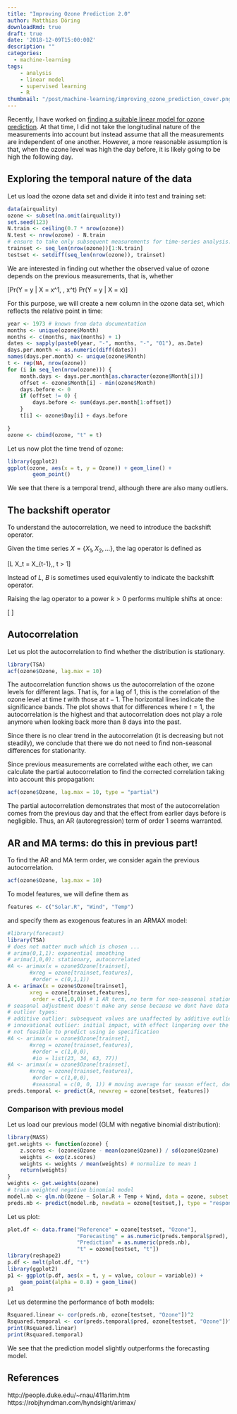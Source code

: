 ```yaml
---
title: "Improving Ozone Prediction 2.0"
author: Matthias Döring
downloadRmd: true
draft: true
date: '2018-12-09T15:00:00Z'
description: ""
categories:
  - machine-learning
tags:
    - analysis
    - linear model
    - supervised learning
    - R
thumbnail: "/post/machine-learning/improving_ozone_prediction_cover.png"
---
```

Recently, I have worked on [finding a suitable linear model for ozone prediction](/post/machine-learning/improving_ozone_prediction/). At that time, I did not take the longitudinal nature of the measurements into account but instead assume that all the measurements are independent of one another. However, a more reasonable assumption is that, when the ozone level was high the day before, it is likely going to be high the following day.

## Exploring the temporal nature of the data

Let us load the ozone data set and divide it into test and training set:

```r
data(airquality)
ozone <- subset(na.omit(airquality))
set.seed(123)
N.train <- ceiling(0.7 * nrow(ozone))
N.test <- nrow(ozone) - N.train
# ensure to take only subsequent measurements for time-series analysis:
trainset <- seq_len(nrow(ozone))[1:N.train]
testset <- setdiff(seq_len(nrow(ozone)), trainset)
```

We are interested in finding out whether the observed value of ozone depends on the previous measurements, that is, whether

\[Pr(Y = y | X = x^1, \ldots, x^t) \neq Pr(Y = y | X = x)\]

For this purpose, we will create a new column in the ozone data set, which reflects the relative point in time:

```r
year <- 1973 # known from data documentation
months <- unique(ozone$Month)
months <- c(months, max(months) + 1)
dates <- sapply(paste0(year, "-", months, "-", "01"), as.Date)
days.per.month <- as.numeric(diff(dates))
names(days.per.month) <- unique(ozone$Month)
t <- rep(NA, nrow(ozone))
for (i in seq_len(nrow(ozone))) {
    month.days <- days.per.month[as.character(ozone$Month[i])]
    offset <- ozone$Month[i] - min(ozone$Month)
    days.before <- 0
    if (offset != 0) {
        days.before <- sum(days.per.month[1:offset])
    }
    t[i] <- ozone$Day[i] + days.before

}
ozone <- cbind(ozone, "t" = t)
```

Let us now plot the time trend of ozone:

```r
library(ggplot2)
ggplot(ozone, aes(x = t, y = Ozone)) + geom_line() +
        geom_point()
```

We see that there is a temporal trend, although there are also many outliers. 

## The backshift operator

To understand the autocorrelation, we need to introduce the backshift operator.

Given the time series $X = \{X_1, X_2, \ldots \}$, the lag operator is defined as

\[L X_t = X_{t-1}\,, \forall t > 1\]

Instead of $L$, $B$ is sometimes used equivalently to indicate the backshift operator. 

Raising the lag operator to a power $k > 0$ performs multiple shifts at once:

\[
\begin{align*}
L^k X_t &= X_{t-k}  \\ 
L^{-k} X& = X_{t+k}
\end{align*}
\]

## Autocorrelation

Let us plot the autocorrelation to find whether the distribution is stationary.

```r
library(TSA)
acf(ozone$Ozone, lag.max = 10)
```

The autocorrelation function shows us the autocorrelation of the ozone levels for different lags. That is, for a lag of 1, this is the correlation of the ozone level at time $t$ with those at $t-1$. The horizontal lines indicate the significance bands. The plot shows that for differences where $t =1$, the autocorrelation is the highest and that autocorrelation does not play a role anymore when looking back more than 8 days into the past.

Since there is no clear trend in the autocorrelation (it is decreasing but not steadily), we conclude that there we do not need to find non-seasonal differences for stationarity.

Since previous measurements are correlated withe each other, we can calculate the partial autocorrelation to find the corrected correlation taking into account this propagation:
```r
acf(ozone$Ozone, lag.max = 10, type = "partial")
```

The partial autocorrelation demonstrates that most of the autocorrelation comes from the previous day and that the effect from earlier days before is negligible. Thus, an AR (autoregression) term of order 1 seems warranted.

## AR and MA terms: do this in previous part!

To find the AR and MA term order, we consider again the previous autocorrelation.

```r
acf(ozone$Ozone, lag.max = 10)
```

To model features, we will define them as

```r
features <- c("Solar.R", "Wind", "Temp")
```

and specify them as exogenous features in an ARMAX model:


```r
#library(forecast)
library(TSA)
# does not matter much which is chosen ...
# arima(0,1,1): exponential smoothing
# arima(1,0,0): stationary, autocorrelated
#A <- arimax(x = ozone$Ozone[trainset], 
       #xreg = ozone[trainset,features],
        #order = c(0,1,1))
A <- arimax(x = ozone$Ozone[trainset], 
       xreg = ozone[trainset,features],
        order = c(1,0,0)) # 1 AR term, no term for non-seasonal stationarity, and no term for lagged forecast errors (MA term)
# seasonal adjustment doesn't make any sense because we dont have data for multiple years
# outlier types:
# additive outlier: subsequent values are unaffected by additive outliers
# innovational outlier: initial impact, with effect lingering over the next observations.
# not feasible to predict using io specification
#A <- arimax(x = ozone$Ozone[trainset], 
       #xreg = ozone[trainset,features],
        #order = c(1,0,0),
        #io = list(23, 34, 63, 77))
#A <- arimax(x = ozone$Ozone[trainset], 
       #xreg = ozone[trainset,features],
        #order = c(1,0,0),
        #seasonal = c(0, 0, 1)) # moving average for season effect, doesn't help
preds.temporal <- predict(A, newxreg = ozone[testset, features])


```

### Comparison with previous model

Let us load our previous model (GLM with negative binomial distribution):

```r
library(MASS)
get.weights <- function(ozone) {
    z.scores <- (ozone$Ozone - mean(ozone$Ozone)) / sd(ozone$Ozone)
    weights <- exp(z.scores)
    weights <- weights / mean(weights) # normalize to mean 1
    return(weights)
}
weights <- get.weights(ozone)
# train weighted negative binomial model
model.nb <- glm.nb(Ozone ~ Solar.R + Temp + Wind, data = ozone, subset = trainset, weights = weights)
preds.nb <- predict(model.nb, newdata = ozone[testset,], type = "response")
```

Let us plot:

```r
plot.df <- data.frame("Reference" = ozone[testset, "Ozone"],
                      "Forecasting" = as.numeric(preds.temporal$pred),
                      "Prediction" = as.numeric(preds.nb),
                      "t" = ozone[testset, "t"])
library(reshape2)
p.df <- melt(plot.df, "t")
library(ggplot2)
p1 <- ggplot(p.df, aes(x = t, y = value, colour = variable)) + 
    geom_point(alpha = 0.8) + geom_line()
p1
```
Let us determine the performance of both models:

```r
Rsquared.linear <- cor(preds.nb, ozone[testset, "Ozone"])^2
Rsquared.temporal <- cor(preds.temporal$pred, ozone[testset, "Ozone"])^2
print(Rsquared.linear)
print(Rsquared.temporal)
```

We see that the prediction model slightly outperforms the forecasting model.

## References

http://people.duke.edu/~rnau/411arim.htm
https://robjhyndman.com/hyndsight/arimax/
